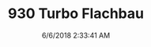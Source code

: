 ---
width: 1333
height: 2000
title: 930 Turbo Flachbau
description: Driving a 930 Slantnose through Dripping Springs, TX.
date: 6/6/2018 2:33:41 AM
cameraMake: Sony
cameraModel: ILCE-7M3
lens: ZEISS Batis 1.8/85
settingsfStop: f/3.2
settingsISO: ISO 400
settingsShutter: 1/320
settingsFocalLength: 85 mm
---
